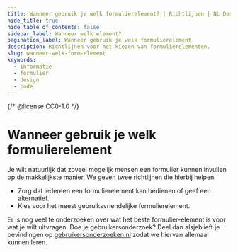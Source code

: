 ```yaml
---
title: Wanneer gebruik je welk formulierelement? | Richtlijnen | NL Design System
hide_title: true
hide_table_of_contents: false
sidebar_label: Wanneer welk element?
pagination_label: Wanneer gebruik je welk formulierelement
description: Richtlijnen voor het kiezen van formulierelementen.
slug: wanneer-welk-form-element
keywords:
  - informatie
  - formulier
  - design
  - code
---
```


{/* @license CC0-1.0 */}


# Wanneer gebruik je welk formulierelement

Je wilt natuurlijk dat zoveel mogelijk mensen een formulier kunnen invullen op de makkelijkste manier. We geven twee richtlijnen die hierbij helpen.

- Zorg dat iedereen een formulierelement kan bedienen of geef een alternatief.
- Kies voor het meest gebruiksvriendelijke formulierelement.

Er is nog veel te onderzoeken over wat het beste formulier-element is voor wat je wilt uitvragen. Doe je gebruikersonderzoek? Deel dan alsjeblieft je bevindingen op [gebruikersonderzoeken.nl](http://gebruikersonderzoeken.nl/) zodat we hiervan allemaal kunnen leren.

<WhenWhichCompat />
<WhenWhichCompatCode />

<WhenWhichUsability />
<WhenWhichUsabilityCode />

<FormFooterInfo />

